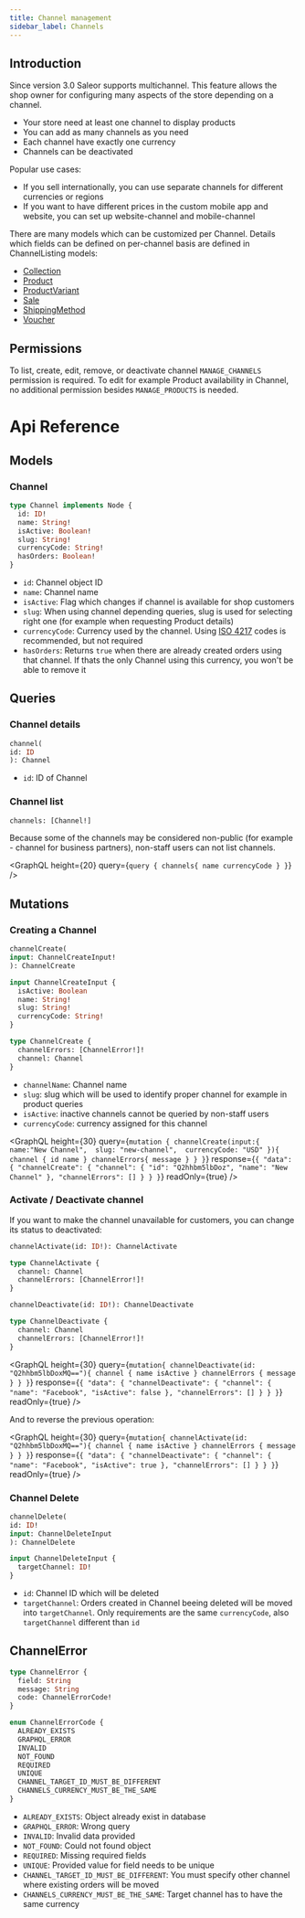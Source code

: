 ```yaml
---
title: Channel management
sidebar_label: Channels
---
```



## Introduction

Since version 3.0 Saleor supports multichannel. This feature allows the shop owner for configuring many aspects of the store depending on a channel.

- Your store need at least one channel to display products
- You can add as many channels as you need
- Each channel have exactly one currency
- Channels can be deactivated

Popular use cases:
- If you sell internationally, you can use separate channels for different currencies or regions
- If you want to have different prices in the custom mobile app and website, you can set up website-channel and mobile-channel

There are many models which can be customized per Channel. Details which fields can be defined on per-channel basis are defined in ChannelListing models:
- [Collection](categories-and-collections.mdx#collectionchannellisting) 
- [Product](products.mdx#productchannellisting)
- [ProductVariant](products.mdx#productvariantchannellisting)
- [Sale](discounts.mdx#salechannellisting)
- [ShippingMethod](shipping.mdx#shippingmethodchannellisting)
- [Voucher](discounts.mdx#voucherchannellisting)


## Permissions

To list, create, edit, remove, or deactivate channel `MANAGE_CHANNELS` permission is required.
To edit for example Product availability in Channel, no additional permission besides `MANAGE_PRODUCTS` is needed.


# Api Reference

## Models

### Channel
```graphql
type Channel implements Node {
  id: ID!
  name: String!
  isActive: Boolean!
  slug: String!
  currencyCode: String!
  hasOrders: Boolean!
}
```

- `id`: Channel object ID
- `name`: Channel name
- `isActive`: Flag which changes if channel is available for shop customers
- `slug`: When using channel depending queries, slug is used for selecting right one (for example when requesting Product details)
- `currencyCode`: Currency used by the channel. Using [ISO 4217](https://pl.wikipedia.org/wiki/ISO_4217) codes is recommended, but not required
- `hasOrders`: Returns `true` when there are already created orders using that channel. If thats the only Channel using this currency, you won't be able to remove it

## Queries

### Channel details
```graphql
channel(
id: ID
): Channel
```

- `id`: ID of Channel 

### Channel list

```graphql
channels: [Channel!]
```

Because some of the channels may be considered non-public (for example - channel for business partners), non-staff users can not list channels. 

<GraphQL
  height={20}
  query={`query {
  channels{
    name
    currencyCode
  }
}`}
/>

## Mutations

### Creating a Channel

```graphql
channelCreate(
input: ChannelCreateInput!
): ChannelCreate

input ChannelCreateInput {
  isActive: Boolean
  name: String!
  slug: String!
  currencyCode: String!
}

type ChannelCreate {
  channelErrors: [ChannelError!]!
  channel: Channel
}

```

- `channelName`: Channel name
- `slug`: slug which will be used to identify proper channel for example in product queries
- `isActive`: inactive channels cannot be queried by non-staff users
- `currencyCode`: currency assigned for this channel

<GraphQL
  height={30}
  query={`mutation {
  channelCreate(input:{
    name:"New Channel", 
    slug: "new-channel", 
    currencyCode: "USD"
  }){
    channel {
      id
      name
    }
    channelErrors{
      message
    }
  }
}`}
  response={`{
  "data": {
    "channelCreate": {
      "channel": {
        "id": "Q2hhbm5lbDoz",
        "name": "New Channel"
      },
      "channelErrors": []
    }
  }
}`}
  readOnly={true}
/>

### Activate / Deactivate channel

If you want to make the channel unavailable for customers, you can change its status to deactivated: 

```graphql
channelActivate(id: ID!): ChannelActivate

type ChannelActivate {
  channel: Channel
  channelErrors: [ChannelError!]!
}

channelDeactivate(id: ID!): ChannelDeactivate

type ChannelDeactivate {
  channel: Channel
  channelErrors: [ChannelError!]!
}

```

<GraphQL
  height={30}
  query={`mutation{
   channelDeactivate(id: "Q2hhbm5lbDoxMQ=="){
    channel {
      name
      isActive
    }
    channelErrors {
      message
    }
  }
}`}
  response={`{
  "data": {
    "channelDeactivate": {
      "channel": {
        "name": "Facebook",
        "isActive": false
      },
      "channelErrors": []
    }
  }
}`}
  readOnly={true}
/>

And to reverse the previous operation:

<GraphQL
  height={30}
  query={`mutation{
   channelActivate(id: "Q2hhbm5lbDoxMQ=="){
    channel {
      name
      isActive
    }
    channelErrors {
      message
    }
  }
}`}
  response={`{
  "data": {
    "channelDeactivate": {
      "channel": {
        "name": "Facebook",
        "isActive": true
      },
      "channelErrors": []
    }
  }
}`}
  readOnly={true}
/>

### Channel Delete

```graphql
channelDelete(
id: ID!
input: ChannelDeleteInput
): ChannelDelete

input ChannelDeleteInput {
  targetChannel: ID!
}
```

- `id`: Channel ID which will be deleted
- `targetChannel`: Orders created in Channel beeing deleted will be moved into `targetChannel`. Only requirements are the same `currencyCode`, also `targetChannel` different than `id` 


## ChannelError

```graphql
type ChannelError {
  field: String
  message: String
  code: ChannelErrorCode!
}

enum ChannelErrorCode {
  ALREADY_EXISTS
  GRAPHQL_ERROR
  INVALID
  NOT_FOUND
  REQUIRED
  UNIQUE
  CHANNEL_TARGET_ID_MUST_BE_DIFFERENT
  CHANNELS_CURRENCY_MUST_BE_THE_SAME
}
```

- `ALREADY_EXISTS`: Object already exist in database
- `GRAPHQL_ERROR`: Wrong query
- `INVALID`: Invalid data provided
- `NOT_FOUND`: Could not found object
- `REQUIRED`: Missing required fields
- `UNIQUE`: Provided value for field needs to be unique
- `CHANNEL_TARGET_ID_MUST_BE_DIFFERENT`: You must specify other channel where existing orders will be moved
- `CHANNELS_CURRENCY_MUST_BE_THE_SAME`: Target channel has to have the same currency 